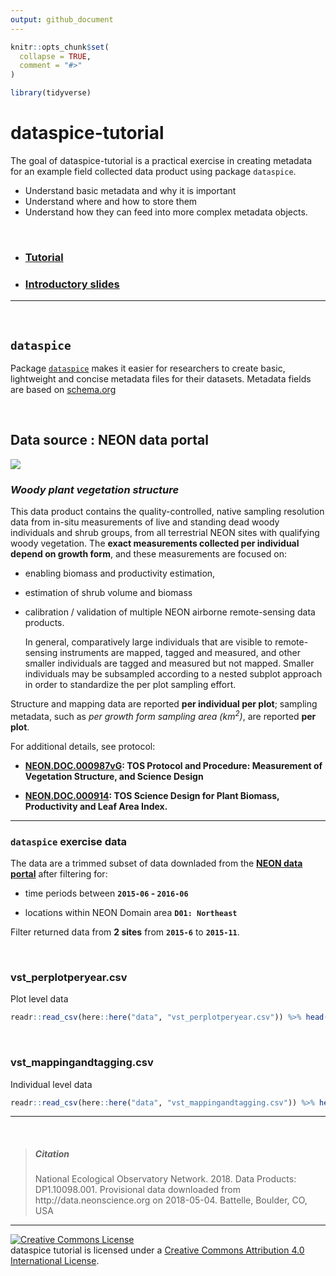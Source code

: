 ```yaml
---
output: github_document
---
```


<!-- README.md is generated from README.Rmd. Please edit that file -->

```r
knitr::opts_chunk$set(
  collapse = TRUE,
  comment = "#>"
)
```

```r
library(tidyverse)
```

# dataspice-tutorial

The goal of dataspice-tutorial is a practical exercise in creating metadata for an example field collected data product using package `dataspice`. 

- Understand basic metadata and why it is important
- Understand where and how to store them
- Understand how they can feed into more complex metadata objects.


<br>

- ### [Tutorial](http://annakrystalli.me/dataspice-tutorial/)
- ### [Introductory slides](http://annakrystalli.me/dataspice-tutorial/slides.html)

***

<br>

## `dataspice` 

Package [`dataspice`](https://github.com/ropenscilabs/dataspice) makes it easier for researchers to create basic, lightweight and concise metadata files for their datasets. Metadata fields are based on [schema.org](http://schema.org/Dataset)

<br>

## Data source : NEON data portal 

![](http://data.neonscience.org/neon-data-theme/images/logo--blue-neon-data.png)


### *Woody plant vegetation structure*

 This data product contains the quality-controlled, native sampling resolution data from in-situ measurements of live and standing dead woody individuals and shrub groups, from all terrestrial NEON sites with qualifying woody vegetation. The **exact measurements collected per individual depend on growth form**, and these measurements are focused on:  
 
- enabling biomass and productivity estimation,  
- estimation of shrub volume and biomass   
- calibration / validation of multiple NEON airborne remote-sensing data products. 

  In general, comparatively large individuals that are visible to remote-sensing instruments are mapped, tagged and measured, and other smaller individuals are tagged and measured but not mapped. Smaller individuals may be subsampled according to a nested subplot approach in order to standardize the per plot sampling effort.

Structure and mapping data are reported **per individual per plot**; sampling metadata, such as _per growth form sampling area (km<sup>2</sup>)_, are reported **per plot**. 

For additional details, see protocol:

- **[NEON.DOC.000987vG](dataspice-tutorial/data/methods/NEON.DOC.000987vF.pdf): TOS Protocol and Procedure: Measurement of Vegetation Structure, and Science Design**

- **[NEON.DOC.000914](https://github.com/annakrystalli/dataspice-tutorial/blob/master/data/methods/NEON.DOC.000914vA.pdf): TOS Science Design for Plant Biomass, Productivity and Leaf Area Index.**

***

### `dataspice` exercise data

The data are a trimmed subset of data downladed from the [**NEON data portal**](http://data.neonscience.org/browse-data) after filtering for:

- time periods between **`2015-06` - `2016-06`**

- locations within NEON Domain area **`D01: Northeast`**

Filter returned data from **2 sites** from **`2015-6`** to **`2015-11`**.

<br>

### vst_perplotperyear.csv

Plot level data

```r
readr::read_csv(here::here("data", "vst_perplotperyear.csv")) %>% head(6) %>% knitr::kable()
```

<br>

### vst_mappingandtagging.csv

Individual level data

```r
readr::read_csv(here::here("data", "vst_mappingandtagging.csv")) %>% head(6) %>% knitr::kable()
```




***

<br>

> ##### Citation
National Ecological Observatory Network. 2018. Data Products: DP1.10098.001.  Provisional data downloaded from http://data.neonscience.org on 2018-05-04. Battelle, Boulder, CO, USA

***

<a rel="license" href="http://creativecommons.org/licenses/by/4.0/"><img alt="Creative Commons License" style="border-width:0" src="https://i.creativecommons.org/l/by/4.0/88x31.png" /></a><br /><span xmlns:dct="http://purl.org/dc/terms/" property="dct:title">dataspice tutorial</span> is licensed under a <a rel="license" href="http://creativecommons.org/licenses/by/4.0/">Creative Commons Attribution 4.0 International License</a>.